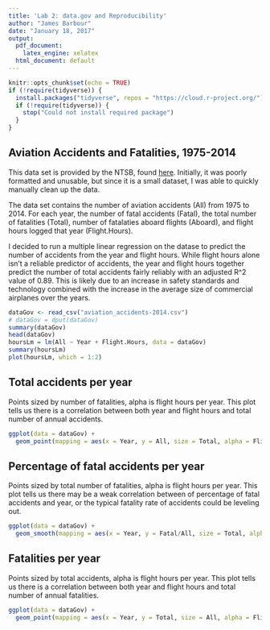 ```yaml
---
title: 'Lab 2: data.gov and Reproducibility'
author: "James Barbour"
date: "January 18, 2017"
output:
  pdf_document:
    latex_engine: xelatex
  html_document: default
---
```


```r
knitr::opts_chunk$set(echo = TRUE)
if (!require(tidyverse)) {
  install.packages("tidyverse", repos = "https://cloud.r-project.org/")
  if (!require(tidyverse)) {
    stop("Could not install required package")
  }
}
```

## Aviation Accidents and Fatalities, 1975-2014

This data set is provided by the NTSB, found [here](https://catalog.data.gov/dataset/accidents-fatalities-and-rates-1995-through-2014-u-s-general-aviation). Initially, it was poorly formatted and unusable, but since it is a small dataset, I was able to quickly manually clean up the data.

The data set contains the number of aviation accidents (All) from 1975 to 2014. For each year, the number of fatal accidents (Fatal), the total number of fatalities (Total), number of fatalaties aboard flights (Aboard), and flight hours logged that year (Flight.Hours).

I decided to run a multiple linear regression on the datase to predict the number of accidents from the year and flight hours. While flight hours alone isn't a reliable predictor of accidents, the year and flight hours together predict the number of total accidents fairly reliably with an adjusted R^2 value of 0.89. This is likely due to an increase in safety standards and technology combined with the increase in the average size of commercial airplanes over the years.

```r
dataGov <- read_csv("aviation_accidents-2014.csv")
# dataGov = dput(dataGov)
summary(dataGov)
head(dataGov)
hoursLm = lm(All ~ Year + Flight.Hours, data = dataGov)
summary(hoursLm)
plot(hoursLm, which = 1:2)

```

## Total accidents per year
Points sized by number of fatalities, alpha is flight hours per year. This plot tells us there is a correlation between both year and flight hours and total number of annual accidents.

```r
ggplot(data = dataGov) + 
  geom_point(mapping = aes(x = Year, y = All, size = Total, alpha = Flight.Hours))
```

## Percentage of fatal accidents per year
Points sized by total number of fatalities, alpha is flight hours per year. This plot tells us there may be a weak correlation between of percentage of fatal accidents and year, or the typical fatality rate of accidents could be leveling out.

```r
ggplot(data = dataGov) + 
  geom_smooth(mapping = aes(x = Year, y = Fatal/All, size = Total, alpha = Flight.Hours))
```

## Fatalities per year
Points sized by total accidents, alpha is flight hours per year. This plot tells us there is a correlation between both year and flight hours and total number of annual fatalities.

```r
ggplot(data = dataGov) + 
  geom_point(mapping = aes(x = Year, y = Total, size = All, alpha = Flight.Hours))
```
